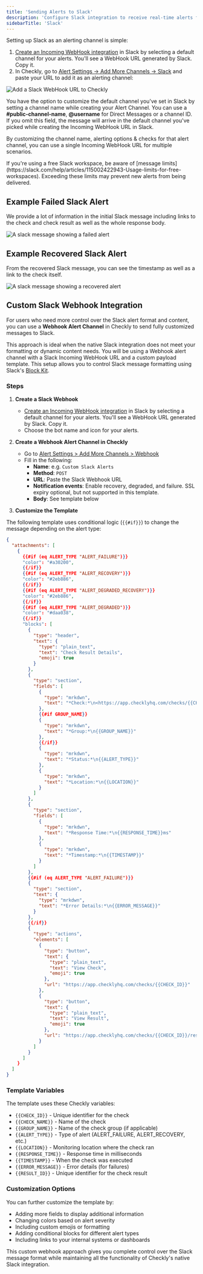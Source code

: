 ```yaml
---
title: 'Sending Alerts to Slack'
description: 'Configure Slack integration to receive real-time alerts from Checkly monitors'
sidebarTitle: 'Slack'
---
```


Setting up Slack as an alerting channel is simple:

1. [Create an Incoming WebHook integration](https://my.slack.com/services/new/incoming-webhook/) in Slack by selecting a default channel for your alerts. You'll see a WebHook URL generated by Slack. Copy it.
2. In Checkly, go to [Alert Settings -> Add More Channels -> Slack](https://app.checklyhq.com/alert-settings/channels/new/slack/) and paste your URL to add it as an alerting channel:

![Add a Slack WebHook URL to Checkly](/images/docs/images/alerting/slack.png)

You have the option to customize the default channel you've set in Slack by setting a channel name while creating your Alert Channel. You can use a **#public-channel-name**, **@username** for Direct Messages or a channel ID. If you omit this field, the message will arrive in the default channel you've picked while creating the Incoming WebHook URL in Slack.

By customizing the channel name, alerting options & checks for that alert channel, you can use a single Incoming WebHook URL for multiple scenarios.

<Callout type="warning">
If you're using a free Slack workspace, be aware of [message limits](https://slack.com/help/articles/115002422943-Usage-limits-for-free-workspaces). Exceeding these limits may prevent new alerts from being delivered.
</Callout>

## Example Failed Slack Alert

We provide a lot of information in the initial Slack message including links to the check and check result as well as the whole response body.

![A slack message showing a failed alert](/images/docs/images/alerting/slack-failed-check.png)

## Example Recovered Slack Alert

From the recovered Slack message, you can see the timestamp as well as a link to the check itself.

![A slack message showing a recovered alert](/images/docs/images/alerting/slack-recovered-check.png)

## Custom Slack Webhook Integration

For users who need more control over the Slack alert format and content, you can use a **Webhook Alert Channel** in Checkly to send fully customized messages to Slack.

This approach is ideal when the native Slack integration does not meet your formatting or dynamic content needs. You will be using a Webhook alert channel with a Slack Incoming WebHook URL and a custom payload template. This setup allows you to control Slack message formatting using Slack's [Block Kit](https://api.slack.com/block-kit).

### Steps

1. **Create a Slack Webhook**
   - [Create an Incoming WebHook integration](https://my.slack.com/services/new/incoming-webhook/) in Slack by selecting a default channel for your alerts. You'll see a WebHook URL generated by Slack. Copy it.
   - Choose the bot name and icon for your alerts.

2. **Create a Webhook Alert Channel in Checkly**
   - Go to [Alert Settings > Add More Channels > Webhook](https://app.checklyhq.com/alerts/settings/channels/new/webhook)
   - Fill in the following:
     - **Name**: e.g. `Custom Slack Alerts`
     - **Method**: `POST`
     - **URL**: Paste the Slack Webhook URL
     - **Notification events**: Enable recovery, degraded, and failure. SSL expiry optional, but not supported in this template.
     - **Body**: See template below

3. **Customize the Template**

The following template uses conditional logic (`{{#if}}`) to change the message depending on the alert type:

```json
{
  "attachments": [
    {
      {{#if (eq ALERT_TYPE "ALERT_FAILURE")}}
      "color": "#a30200",
      {{/if}}
      {{#if (eq ALERT_TYPE "ALERT_RECOVERY")}}
      "color": "#2eb886",
      {{/if}}
      {{#if (eq ALERT_TYPE "ALERT_DEGRADED_RECOVERY")}}
      "color": "#2eb886",
      {{/if}}
      {{#if (eq ALERT_TYPE "ALERT_DEGRADED")}}
      "color": "#daa038",
      {{/if}}
      "blocks": [
        {
          "type": "header",
          "text": {
            "type": "plain_text",
            "text": "Check Result Details",
            "emoji": true
          }
        },
        {
          "type": "section",
          "fields": [
            {
              "type": "mrkdwn",
              "text": "*Check:*\n<https://app.checklyhq.com/checks/{{CHECK_ID}}|{{CHECK_NAME}}>"
            },
            {{#if GROUP_NAME}}
            {
              "type": "mrkdwn",
              "text": "*Group:*\n{{GROUP_NAME}}"
            },
            {{/if}}
            {
              "type": "mrkdwn",
              "text": "*Status:*\n{{ALERT_TYPE}}"
            },
            {
              "type": "mrkdwn",
              "text": "*Location:*\n{{LOCATION}}"
            }
          ]
        },
        {
          "type": "section",
          "fields": [
            {
              "type": "mrkdwn",
              "text": "*Response Time:*\n{{RESPONSE_TIME}}ms"
            },
            {
              "type": "mrkdwn",
              "text": "*Timestamp:*\n{{TIMESTAMP}}"
            }
          ]
        },
        {{#if (eq ALERT_TYPE "ALERT_FAILURE")}}
        {
          "type": "section",
          "text": {
            "type": "mrkdwn",
            "text": "*Error Details:*\n{{ERROR_MESSAGE}}"
          }
        },
        {{/if}}
        {
          "type": "actions",
          "elements": [
            {
              "type": "button",
              "text": {
                "type": "plain_text",
                "text": "View Check",
                "emoji": true
              },
              "url": "https://app.checklyhq.com/checks/{{CHECK_ID}}"
            },
            {
              "type": "button",
              "text": {
                "type": "plain_text",
                "text": "View Result",
                "emoji": true
              },
              "url": "https://app.checklyhq.com/checks/{{CHECK_ID}}/results/{{RESULT_ID}}"
            }
          ]
        }
      ]
    }
  ]
}
```

### Template Variables

The template uses these Checkly variables:

- `{{CHECK_ID}}` - Unique identifier for the check
- `{{CHECK_NAME}}` - Name of the check
- `{{GROUP_NAME}}` - Name of the check group (if applicable)
- `{{ALERT_TYPE}}` - Type of alert (ALERT_FAILURE, ALERT_RECOVERY, etc.)
- `{{LOCATION}}` - Monitoring location where the check ran
- `{{RESPONSE_TIME}}` - Response time in milliseconds
- `{{TIMESTAMP}}` - When the check was executed
- `{{ERROR_MESSAGE}}` - Error details (for failures)
- `{{RESULT_ID}}` - Unique identifier for the check result

### Customization Options

You can further customize the template by:

- Adding more fields to display additional information
- Changing colors based on alert severity
- Including custom emojis or formatting
- Adding conditional blocks for different alert types
- Including links to your internal systems or dashboards

This custom webhook approach gives you complete control over the Slack message format while maintaining all the functionality of Checkly's native Slack integration.